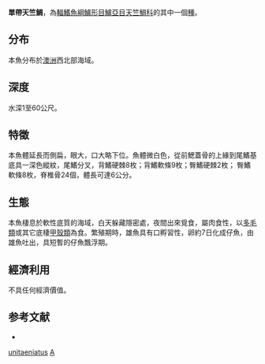 {{Speciesbox
| name = 單帶天竺鯛
| status = NE
| genus = Apogon
| species = unitaeniatus
| authority = [[Allen|Allen]], 1995
| synonyms = 
}}
'''單帶天竺鯛'''，為[[輻鰭魚綱|輻鰭魚綱]][[鱸形目|鱸形目]][[鱸亞目|鱸亞目]][[天竺鯛科|天竺鯛科]]的其中一個[[種|種]]。

==分布==
本魚分布於[[澳洲|澳洲]]西北部海域。

==深度==
水深1至60公尺。

==特徵==
本魚體延長而側扁，眼大，口大略下位。魚體微白色，從前鰓蓋骨的上緣到尾鰭基底具一深色縱紋，尾鰭分叉，背鰭硬棘8枚；背鰭軟條9枚；臀鰭硬棘2枚； 臀鰭軟條8枚，脊椎骨24個，體長可達6公分。

==生態==
本魚棲息於軟性底質的海域，白天躲藏隱密處，夜間出來覓食，屬肉食性，以[[多毛類|多毛類]]或其它底棲[[甲殼類|甲殼類]]為食。繁殖期時，雄魚具有口孵習性，卵約7日化成仔魚，由雄魚吐出，具短暫的仔魚飄浮期。

==經濟利用==
不具任何經濟價值。

==参考文献==
*{{FishBase_species|genus=Apogon|species=unitaeniatus|year=2011|month=12}}
{{Taxonbar|from=Q1081039}}

[[Category:天竺鯛屬|unitaeniatus]]
[[Category:1995年描述的魚類|A]]